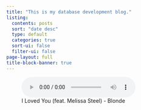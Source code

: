 ```yaml
---
title: "This is my database development blog."
listing:
  contents: posts
  sort: "date desc"
  type: default
  categories: true
  sort-ui: false
  filter-ui: false
page-layout: full
title-block-banner: true
---
```


![I Loved You (feat. Melissa Steel) - Blonde](blonde-i-loved-you.mp3)
